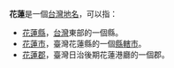 '''花蓮'''是一個[[台灣|台灣]][[地名|地名]]，可以指：
{{wiktionary}}

*[[花蓮縣|花蓮縣]]，[[臺灣|台灣]]東部的一個縣。
*[[花蓮市|花蓮市]]，臺灣花蓮縣的一個[[縣轄市|縣轄市]]。
*[[花蓮郡|花蓮郡]]，臺灣日治後期花蓮港廳的一個郡。

{{disambig|Cat=二字臺灣地名消歧義}}